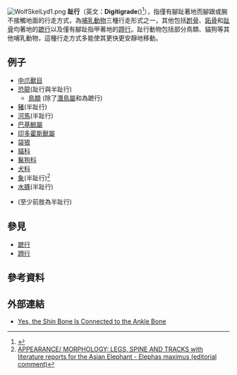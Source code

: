 {{translating|[[:en:digitigrade|:en:digitigrade]]||tpercent=87|time=2020-07-15UTC06:43:13}}
[[Image:WolfSkelLyd1.png|thumb]]
'''趾行'''（英文：'''Digitigrade'''({{IPAc-en|ˈ|d|ɪ|dʒ|ɪ|t|ɪ|ˌ|g|r|eɪ|d}})<ref>{{Dictionary.com|Digitigrade}}</ref>），指僅有腳趾著地而腳跟或腕不接觸地面的行走方式，為[[哺乳動物|哺乳動物]]三種行走形式之一，其他包括[[跗骨|跗骨]]、[[跖骨|跖骨]]和[[趾骨|趾骨]]均著地的[[蹠行|蹠行]]以及僅有腳趾指甲著地的[[蹄行|蹄行]]。趾行動物包括部分鳥類、貓狗等其他哺乳動物，這種行走方式多能使其更快更安靜地移動。

==例子==
*[[中爪獸目|中爪獸目]]
* [[恐龍|恐龍]](趾行與半趾行)
** [[鳥類|鳥類]] (除了[[潛鳥屬|潛鳥屬]]和{{tsl|en|grebes|grebes}}為蹠行)
*[[豬|豬]](半趾行)
*[[河馬|河馬]](半趾行)
*[[巴基鯨屬|巴基鯨屬]]
*[[印多霍斯獸屬|印多霍斯獸屬]]
*[[袋狼|袋狼]]
*[[貓科|貓科]]
*[[鬣狗科|鬣狗科]]
*[[犬科|犬科]]
*[[象|象]](半趾行)<ref>[https://web.archive.org/web/20071214152113/http://www.wildlifeinformation.org/Subdirectories_for_Search2/SampleSpecies/Elephas_maximus/03EleMaxAMLegs.html APPEARANCE/ MORPHOLOGY: LEGS, SPINE AND TRACKS with literature reports for the Asian Elephant - Elephas maximus (editorial comment)]</ref>
*[[水豚|水豚]](半趾行)
*{{tsl|en|Trucidocynodon|Trucidocynodon}}(至少前肢為半趾行)

==參見==
*[[蹠行|蹠行]]
*[[蹄行|蹄行]]

==參考資料==
{{reflist}}

== 外部連結 ==
* [https://web.archive.org/web/20070203151319/http://www.cvm.uiuc.edu/petcolumns/showarticle.cfm?id=118 Yes, the Shin Bone Is Connected to the Ankle Bone]